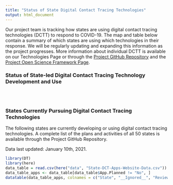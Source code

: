 ```yaml
---
title: "Status of State Digital Contact Tracing Technologies"
output: html_document
---
```


Our project team is tracking how states are using digital contact tracing technologies (DCTT) to respond to COVID-19. The map and table below contain a summary of which states are using which technologies in their response. We will be regularly updating and expanding this information as the project progresses. More information about individual DCTT is available on our Technologies Page or through the [Project GitHub Repository](https://github.com/Peter-Kedron/COVID-19-Geospatial-Technologies-For-Digital-Contact-Tracing) and the [Project Open Science Framework Page](https://osf.io/kpvbq/).

### Status of State-led Digital Contact Tracing Technology Development and Use
<br>

<center>
```r
```
</center>

### States Currently Pursuing Digital Contact Tracing Technologies
The following states are currently developing or using digital contact tracing technologies. A complete list of the plans and activities of all 50 states is available through the Project GitHub Repository.

Data last updated: January 10th, 2021.

```r
library(DT)
library(here)
data_table = read.csv(here("data", "State-DCT-Apps-Website-Data.csv"))
data_table_apps <- data_table[data_table$App.Planned != "No", ]
datatable(data_table_apps, colnames = c("State", "__Ignored__", "Review Date", "App Planned", "App Released As Of Review Date", "App Name", "Technology Used", "Google-Apple Technology?", "App Developers", "App URL"), rownames = FALSE, options = list(columnDefs = list(list(visible=FALSE, targets=c(1)))))
```

